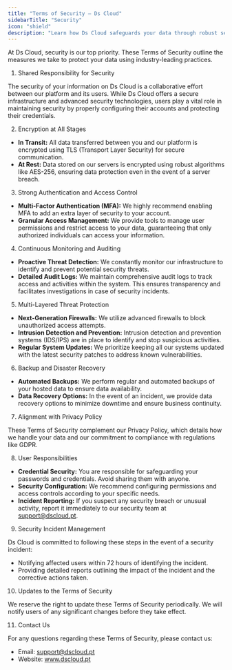 ```yaml
---
title: "Terms of Security – Ds Cloud"
sidebarTitle: "Security"
icon: "shield"
description: "Learn how Ds Cloud safeguards your data through robust security measures."
---
```


At Ds Cloud, security is our top priority. These Terms of Security outline the measures we take to protect your data using industry-leading practices.

1. Shared Responsibility for Security

The security of your information on Ds Cloud is a collaborative effort between our platform and its users. While Ds Cloud offers a secure infrastructure and advanced security technologies, users play a vital role in maintaining security by properly configuring their accounts and protecting their credentials.

2. Encryption at All Stages

* **In Transit:** All data transferred between you and our platform is encrypted using TLS (Transport Layer Security) for secure communication.
* **At Rest:** Data stored on our servers is encrypted using robust algorithms like AES-256, ensuring data protection even in the event of a server breach.

3. Strong Authentication and Access Control

* **Multi-Factor Authentication (MFA):** We highly recommend enabling MFA to add an extra layer of security to your account.
* **Granular Access Management:** We provide tools to manage user permissions and restrict access to your data, guaranteeing that only authorized individuals can access your information.

4. Continuous Monitoring and Auditing

* **Proactive Threat Detection:** We constantly monitor our infrastructure to identify and prevent potential security threats.
* **Detailed Audit Logs:** We maintain comprehensive audit logs to track access and activities within the system. This ensures transparency and facilitates investigations in case of security incidents.

5. Multi-Layered Threat Protection

* **Next-Generation Firewalls:** We utilize advanced firewalls to block unauthorized access attempts.
* **Intrusion Detection and Prevention:** Intrusion detection and prevention systems (IDS/IPS) are in place to identify and stop suspicious activities.
* **Regular System Updates:** We prioritize keeping all our systems updated with the latest security patches to address known vulnerabilities.

6. Backup and Disaster Recovery

* **Automated Backups:** We perform regular and automated backups of your hosted data to ensure data availability.
* **Data Recovery Options:** In the event of an incident, we provide data recovery options to minimize downtime and ensure business continuity.

7. Alignment with Privacy Policy

These Terms of Security complement our Privacy Policy, which details how we handle your data and our commitment to compliance with regulations like GDPR.

8. User Responsibilities

* **Credential Security:** You are responsible for safeguarding your passwords and credentials. Avoid sharing them with anyone.
* **Security Configuration:** We recommend configuring permissions and access controls according to your specific needs.
* **Incident Reporting:** If you suspect any security breach or unusual activity, report it immediately to our security team at support@dscloud.pt.

9. Security Incident Management

Ds Cloud is committed to following these steps in the event of a security incident:

* Notifying affected users within 72 hours of identifying the incident.
* Providing detailed reports outlining the impact of the incident and the corrective actions taken.

10. Updates to the Terms of Security

We reserve the right to update these Terms of Security periodically. We will notify users of any significant changes before they take effect.

11. Contact Us

For any questions regarding these Terms of Security, please contact us:

* Email: support@dscloud.pt
* Website: www.dscloud.pt